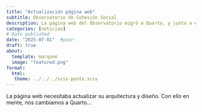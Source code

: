 ```yaml
---
title: "Actualización página web"
subtitle: Observatorio de Cohesión Social
description: La página web del Observatorio migró a Quarto, y junto a ello otras mejoras para el sitio.
categories: [noticias]
# Date published
date: "2025-07-01"  #year-
draft: true
about:
  template: marquee
  image: "featured.png"
format: 
  html: 
   theme: ../../../scss-posts.scss 
---
```


La página web necesitaba actualizar su arquitectura y diseño. Con ello en mente, nos cambiamos a Quarto...